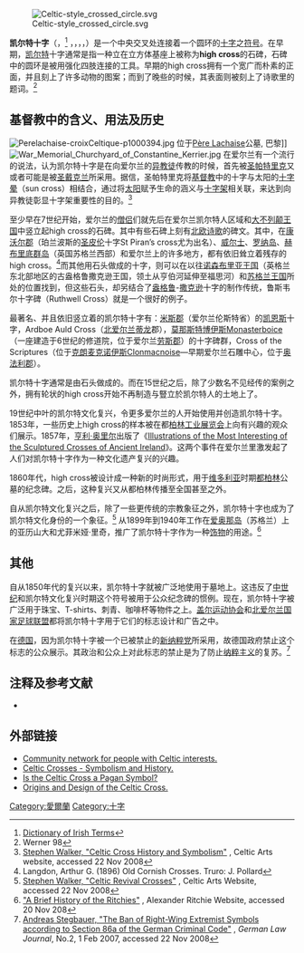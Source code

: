{{for|the band|Celtic Cross (樂隊)}}
{{Rough translation|time=2022-03-04T07:22:44+00:00}}
[[File:Celtic-style_crossed_circle.svg|thumb]]

'''凯尔特十字'''（{{lang-ga|cros Cheilteach}}，<ref>[http://www.focal.ie/Search.aspx?term=Celtic%20cross Dictionary of Irish Terms]{{Dead link|date=2018年11月 |bot=InternetArchiveBot |fix-attempted=yes }}</ref> {{lang-gd|crois Cheilteach}}，{{lang-gv|crosh Cheltiagh}}，{{lang-cy|croes Geltaidd}}，{{lang-kw|krows keltek}}，{{lang-br|kroaz geltek}}）是一个中央交叉处连接着一个圆环的[[十字|十字]]之[[符号|符号]]。在早期，[[凯尔特|凯尔特]]十字通常是指一种立在立方体基座上被称为'''high cross'''的石碑，石碑中的圆环是被用强化四肢连接的工具。早期的high cross拥有一个宽广而朴素的正面，并且刻上了许多动物的图案；而到了晚些的时候，其表面则被刻上了诗歌里的题词。<ref>Werner 98</ref>

== 基督教中的含义、用法及历史 ==
[[File:Perelachaise-croixCeltique-p1000394.jpg|thumb]] 位于[[Père_Lachaise|Père Lachaise]]公墓, 巴黎]]
[[File:War_Memorial_Churchyard_of_Constantine_Kerrier.jpg|thumb]]
在爱尔兰有一个流行的说法，认为凯尔特十字是在向爱尔兰的[[异教徒|异教徒]]传教的时候，首先被[[圣帕特里克|圣帕特里克]]又或者可能是被[[圣戴克兰|圣戴克兰]]所采用。据信，圣帕特里克将[[基督教|基督教]]中的十字与太阳的[[十字晕|十字晕]]（sun cross）相结合，通过将[[太阳|太阳]]赋予生命的涵义与[[十字架|十字架]]相关联，来达到向异教徒彰显十字架重要性的目的。<ref>[http://www.celtarts.com/celtic.htm Stephen Walker, "Celtic Cross History and Symbolism"] {{Wayback|url=http://www.celtarts.com/celtic.htm |date=20090416091623 }}, Celtic Arts website, accessed 22 Nov 2008</ref>

至少早在7世纪开始，爱尔兰的[[僧侣|僧侣]]们就先后在爱尔兰凯尔特人区域和[[大不列颠王国|大不列颠王国]]中竖立起high cross的石碑。其中有些石碑上刻有[[北欧|北欧]][[诗歌|诗歌]]的碑文。其中，在[[康沃尔郡|康沃尔郡]]（珀兰波斯的[[圣皮伦|圣皮伦]]十字St Piran’s cross尤为出名）、[[威尔士|威尔士]]、[[罗纳岛|罗纳岛]]、[[赫布里底群岛|赫布里底群岛]]（英国苏格兰西部）和爱尔兰上的许多地方，都有依旧耸立着残存的high cross。<ref>Langdon, Arthur G. (1896) Old Cornish Crosses. Truro: J. Pollard</ref>而其他用石头做成的十字，则可以在以往[[诺森布里亚王国|诺森布里亚王国]]（英格兰东北部地区的古盎格鲁撒克逊王国，领土从亨伯河延伸至福思河）和[[苏格兰王国|苏格兰王国]]所处的位置找到，但这些石头，却另结合了[[盎格鲁|盎格鲁]]-[[撒克逊|撒克逊]]十字的制作传统，鲁斯韦尔十字碑（Ruthwell Cross）就是一个很好的例子。

最著名、并且依旧竖立着的凯尔特十字有：[[米斯郡|米斯郡]]（爱尔兰伦斯特省）的[[凯恩斯|凯恩斯]]十字，Ardboe Auld Cross（[[北爱尔兰|北爱尔兰]][[蒂龙|蒂龙]]郡），[[莫那斯特博伊斯|莫那斯特博伊斯]]Monasterboice（一座建造于6世纪的修道院，位于爱尔兰[[劳斯郡|劳斯郡]]）的十字碑群，Cross of the Scriptures（位于[[克朗麦克诺伊斯|克朗麦克诺伊斯]]Clonmacnoise—早期爱尔兰石雕中心，位于[[奥法利郡|奥法利郡]]）。

凯尔特十字通常是由石头做成的。而在15世纪之后，除了少数名不见经传的案例之外，拥有轮状的high cross开始不再制造与豎立於凯尔特人的土地上了。

19世纪中叶的凯尔特文化复兴，令更多爱尔兰的人开始使用并创造凯尔特十字。1853年，一些历史上high cross的样本被在都[[柏林工业展览会|柏林工业展览会]]上向有兴趣的观众们展示。1857年，[[亨利·奥里尔|亨利·奥里尔]]出版了《[[Illustrations_of_the_Most_Interesting_of_the_Sculptured_Crosses_of_Ancient_Ireland|Illustrations of the Most Interesting of the Sculptured Crosses of Ancient Ireland]]》。这两个事件在爱尔兰里激发起了人们对凯尔特十字作为一种文化遗产复兴的兴趣。

1860年代，high cross被设计成一种新的时尚形式，用于[[维多利亚|维多利亚]]时期[[都柏林|都柏林]]公墓的纪念碑。之后，这种复兴又从都柏林传播至全国甚至之外。

自从凯尔特文化复兴之后，除了一些更传统的宗教象征之外，凯尔特十字也成为了凯尔特文化身份的一个象征。<ref>[http://www.celtarts.com/revival_crosses.htm Stephen Walker, "Celtic Revival Crosses"] {{Wayback|url=http://www.celtarts.com/revival_crosses.htm |date=20161001194230 }}, Celtic Arts Website, accessed 22 Nov 2008</ref> 从1899年到1940年工作在[[爱奥那岛|爱奥那岛]]（苏格兰）上的亚历山大和尤菲米娅·里奇，推广了凯尔特十字作为一种[[饰物|饰物]]的用途。<ref>[http://www.alexander-ritchie.co.uk/history.htm "A Brief History of the Ritchies"] {{Wayback|url=http://www.alexander-ritchie.co.uk/history.htm |date=20090620184855 }}, Alexander Ritchie Website, accessed 20 Nov 208</ref>

== 其他 ==
自从1850年代的复兴以来，凯尔特十字就被广泛地使用于墓地上。这违反了[[中世纪|中世纪]]和凯尔特文化复兴时期这个符号被用于公众纪念碑的惯例。现在，凯尔特十字被广泛用于珠宝、T-shirts、刺青、咖啡杯等物件之上。[[盖尔运动协会|盖尔运动协会]]和[[北爱尔兰国家足球联盟|北爱尔兰国家足球联盟]]都将凯尔特十字用于它们的标志设计和广告之中。

在[[德国|德国]]，因为凯尔特十字被一个已被禁止的[[新纳粹党|新纳粹党]]所采用，故德国政府禁止这个标志的公众展示。其政治和公众上对此标志的禁止是为了防止[[纳粹主义|纳粹主义]]的复苏。<ref>[http://www.germanlawjournal.com/article.php?id=797 Andreas Stegbauer, "The Ban of Right-Wing Extremist Symbols according to Section 86a of the German Criminal Code"] {{Wayback|url=http://www.germanlawjournal.com/article.php?id=797 |date=20071212051538 }}, ''German Law Journal'', No.2, 1 Feb 2007, accessed 22 Nov 2008</ref>

== 注释及参考文献 ==
{{Reflist}}
* {{cite journal |last= Werner |first= Martin |authorlink=  |coauthors=  |year= 1990 |month=  |title= On the Origins of the Form of the Irish High Cross |journal= Gresta |volume= 29 |issue= 1 |pages= 98-110 |id=  |url= http://www.jstor.org/stable/767104 |accessdate= 2009-05-22 |quote=  |archive-date= 2016-03-05 |archive-url= https://web.archive.org/web/20160305000646/http://www.jstor.org/stable/767104 |dead-url= no }}

== 外部链接 ==
{{commonscat|Celtic crosses}}

* [https://web.archive.org/web/20110202013953/http://www.celticfriendsnetwork.com/ Community network for people with Celtic interests.]
* [https://web.archive.org/web/20090416091623/http://www.celtarts.com/celtic.htm Celtic Crosses - Symbolism and History.]
* [https://web.archive.org/web/20140822002158/http://www.celtarts.com/pagan.htm Is the Celtic Cross a Pagan Symbol?]
* [https://web.archive.org/web/20141231025447/http://www.celticbydesign.com/index.cfm?feature_ID=29&fuseaction=feature.display Origins and Design of the Celtic Cross.]

[[Category:愛爾蘭|Category:愛爾蘭]]
[[Category:十字|Category:十字]]